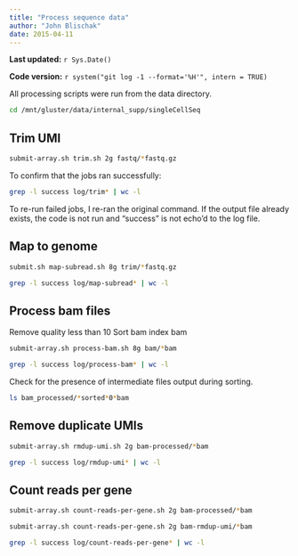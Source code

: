 ```yaml
---
title: "Process sequence data"
author: "John Blischak"
date: 2015-04-11
---
```


**Last updated:** `r Sys.Date()`

**Code version:** `r system("git log -1 --format='%H'", intern = TRUE)`

All processing scripts were run from the data directory.

```bash
cd /mnt/gluster/data/internal_supp/singleCellSeq
```

## Trim UMI

```bash
submit-array.sh trim.sh 2g fastq/*fastq.gz
```

To confirm that the jobs ran successfully:

```bash
grep -l success log/trim* | wc -l
```

To re-run failed jobs, I re-ran the original command.
If the output file already exists, the code is not run and "success" is not echo'd to the log file.

## Map to genome

```bash
submit.sh map-subread.sh 8g trim/*fastq.gz
```

```bash
grep -l success log/map-subread* | wc -l
```

## Process bam files

Remove quality less than 10
Sort bam
index bam

```bash
submit-array.sh process-bam.sh 8g bam/*bam
```

```bash
grep -l success log/process-bam* | wc -l
```

Check for the presence of intermediate files output during sorting.

```bash
ls bam_processed/*sorted*0*bam
```

## Remove duplicate UMIs

```bash
submit-array.sh rmdup-umi.sh 2g bam-processed/*bam
```

```bash
grep -l success log/rmdup-umi* | wc -l
```

## Count reads per gene

```bash
submit-array.sh count-reads-per-gene.sh 2g bam-processed/*bam
```

```bash
submit-array.sh count-reads-per-gene.sh 2g bam-rmdup-umi/*bam
```

```bash
grep -l success log/count-reads-per-gene* | wc -l
```

